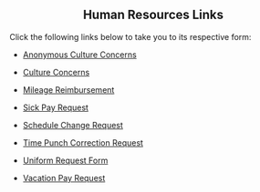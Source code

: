 <div style="text-align: center;">
# Human Resources Links
</div>

Click the following links below to take you to its respective form: 

- [Anonymous Culture Concerns](https://docs.google.com/forms/d/e/1FAIpQLSeZZykQCrIAHygo0U4k7tXUOKmeQg3lrsVcn-uEbeBrI2BJtA/viewform)

- [Culture Concerns](https://docs.google.com/forms/d/e/1FAIpQLSfB8E2xkWNOxsmMHNiRP9smMwbITMp1wCWUu6BpTZt5T_VZRw/viewform)

- [Mileage Reimbursement](https://docs.google.com/forms/d/e/1FAIpQLScZ4dkxkVAMn1K9qFnojUSdhW4JQLWuIDy86f-JHiV6Cs0hrg/viewform)

- [Sick Pay Request](https://docs.google.com/forms/d/e/1FAIpQLSdOsSthLT33-IhffuGwsMhYf-IJNBBqELKaeqSb7u0UxL6p0Q/viewform)

- [Schedule Change Request](https://docs.google.com/forms/d/e/1FAIpQLScQX-6-_PNZCPerIwawkHM-7AgduE5M0jdOs0zYHp9ZOIOc-Q/viewform)

- [Time Punch Correction Request](https://docs.google.com/forms/d/e/1FAIpQLSfmM8sM4dG3rj4QJD5HPACRfdsmHiBbmlmz2qUfCwJ0DTPTog/viewform)

- [Uniform Request Form](https://docs.google.com/forms/d/e/1FAIpQLSddZ5XCK51sikd0CwuDR9Tjlk-bPN8H2coR9ajyrV06KP3qEQ/viewform)

- [Vacation Pay Request](https://docs.google.com/forms/d/e/1FAIpQLScgN7_8KHheOQrsvko6o_jwzsTFiyubQmwB1pEeB4tqPpH5OA/viewform)